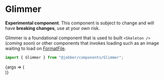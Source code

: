 
<Meta title="Components/Glimmer" component={Glimmer} />

# Glimmer

<Banner type="warning" dismissible={false}>

**Experimental component**. This component is subject to change and will have
**breaking changes**, use at your own risk.

</Banner>

Glimmer is a foundational component that is used to built `<Skeleton />`
(_coming soon_) or other components that invokes loading such as an image
waiting to load on [FormatFile](/docs/components-formatfile--format-file).

```ts
import { Glimmer } from "@jobber/components/Glimmer";
```

<Canvas>
  <Story
    name="Glimmer"
    args={{
      shape: "rectangle",
      timing: "base",
    }}
  >
    {args => (
      <Card>
        <Content>
          <div
            style={{
              display: "grid",
              gridTemplateColumns: "max-content minmax(auto, 30%)",
              gap: "var(--space-base)",
              alignItems: "center",
            }}
          >
            <Glimmer size="larger" {...args} shape="circle" />
            <Content spacing="small">
              <Glimmer size="large" {...args} />
              <Glimmer size="small" {...args} shape="rectangleShorter" />
            </Content>
          </div>
        </Content>
        <Content>
          <Content spacing="small">
            <Glimmer size="small" {...args} />
            <Glimmer size="small" {...args} shape="rectangleShort" />
            <Glimmer size="small" {...args} shape="rectangleShorter" />
          </Content>
          <div style={{ display: "flex", gap: "var(--space-base)" }}>
            <Glimmer size="largest" {...args} shape="square" />
            <Glimmer size="largest" {...args} shape="square" />
            <Glimmer size="largest" {...args} shape="square" />
            <Glimmer size="largest" {...args} shape="square" />
          </div>
        </Content>
      </Card>
    )}
  </Story>
</Canvas>

<ArgsTable of={Glimmer} story="Glimmer" />

